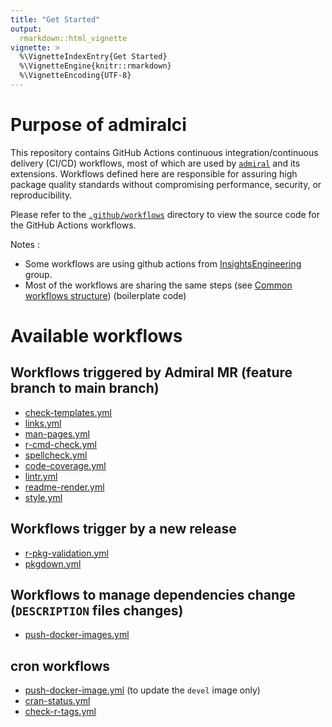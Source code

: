 ```yaml
---
title: "Get Started"
output: 
  rmarkdown::html_vignette
vignette: >
  %\VignetteIndexEntry{Get Started}
  %\VignetteEngine{knitr::rmarkdown}
  %\VignetteEncoding{UTF-8}
---
```


# Purpose of admiralci

This repository contains GitHub Actions continuous integration/continuous delivery (CI/CD) workflows, most of which are used by [`admiral`](https://github.com/pharmaverse/admiral) and its extensions.
Workflows defined here are responsible for assuring high package quality standards without compromising performance, security, or reproducibility.

Please refer to the [`.github/workflows`](.github/workflows) directory to view the source code for the GitHub Actions workflows.

Notes :

- Some workflows are using github actions from [InsightsEngineering](https://github.com/insightsengineering/) group.
<!-- - Most of the workflows tends to be use by other packages (`oak` package for example). A global repository at Pharmaverse organization level will be set-up to host all common workflows for pharmaverse packages (Beyond Admiral uses cases).
This package will then probably be replaced by this global Pharmaverse repository in the future. -->
- Most of the workflows are sharing the same steps (see [Common workflows structure](common_structure.html)) (boilerplate code)


# Available workflows

## Workflows triggered by Admiral MR (feature branch to main branch)

- [check-templates.yml](check-templates.html)
- [links.yml](links.html)
- [man-pages.yml](man-pages.html)
- [r-cmd-check.yml](r-cmd-checks.html)
- [spellcheck.yml](spellchecks.html)
- [code-coverage.yml](code-coverage.html)
- [lintr.yml](lintr.html)
- [readme-render.yml](readme-render.html)
- [style.yml](style.html)

## Workflows trigger by a new release

- [r-pkg-validation.yml](validation.html)
- [pkgdown.yml](pkgdown.html)

## Workflows to manage dependencies change (`DESCRIPTION` files changes)

- [push-docker-images.yml](push-docker.html)

## cron workflows

- [push-docker-image.yml](push-docker.html) (to update the `devel` image only)
- [cran-status.yml](cran-status.html)
- [check-r-tags.yml](check-r-tags.Rmd)
